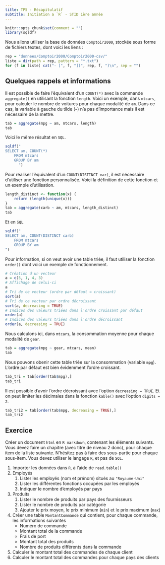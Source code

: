 ```yaml
---
title: TP5 - Récapitulatif
subtitle: Initiation a `R` - STID 1ère année
---
```


```r
knitr::opts_chunk$set(comment = "")
library(sqldf)
```

Nous allons utiliser la base de données `Comptoir2000`, stockée sous forme de fichiers textes, dont voici les liens :

```r
rep = "donnees/Comptoir2000/Comptoir2000-csv/"
liste = dir(path = rep, pattern = "*.txt")
for (f in liste) cat("- [", f, "](", rep, f, ")\n", sep = "")
```

## Quelques rappels et informations

Il est possible de faire l'équivalent d'un `COUNT(*)` avec la commande `aggregate()` en utilisant la fonction `length`. Voici un exemple, dans `mtcars`, pour calculer le nombre de voitures pour chaque modalité de `am`. Dans ce cas, la variable à gauche du tilde (`~`) n'a pas d'importance mais il est nécessaire de la mettre.

```r
tab = aggregate(mpg ~ am, mtcars, length)
tab
```

Voici le même résultat en `SQL`.

```r
sqldf("
SELECT am, COUNT(*)
    FROM mtcars
    GROUP BY am
      ")
```


Pour réaliser l'équivalent d'un `COUNT(DISTINCT var)`, il est nécessaire d'utiliser une fonction personnalisée. Voici la définition de cette fonction et un exemple d'utilisation.

```r
length_distinct <- function(x) {
    return (length(unique(x)))
}
tab = aggregate(carb ~ am, mtcars, length_distinct)
tab
```

Et en `SQL`

```r
sqldf("
SELECT am, COUNT(DISTINCT carb)
    FROM mtcars
    GROUP BY am
")
```

Pour information, si on veut avoir une table triée, il faut utiliser la fonction `order()` dont voici un exemple de fonctionnement.

```r
# Création d'un vecteur
a = c(5, 1, 4, 3)
# Affichage de celui-ci
a
# Tri de ce vecteur (ordre par défaut = croissant)
sort(a)
# Tri de ce vecteur par ordre décroissant
sort(a, decreasing = TRUE)
# Indices des valeurs triées dans l'ordre croissant par défaut
order(a)
# Indices des valeurs triées dans l'ordre décroissant
order(a, decreasing = TRUE)
```


Nous calculons ici, dans `mtcars`, la consommation moyenne pour chaque modalité de `gear`.

```r
tab = aggregate(mpg ~ gear, mtcars, mean)
tab
```

Nous pouvons obenir cette table triée sur la consommation (variable `mpg`). L'ordre par défaut est bien évidemment l'ordre croissant.

```r
tab_tri = tab[order(tab$mpg),]
tab_tri
```

Il est possible d'avoir l'ordre décroissant avec l'option `decreasing = TRUE`. Et on peut limiter les décimales dans la fonction `kable()` avec l'option `digits = 2`.

```r
tab_tri2 = tab[order(tab$mpg, decreasing = TRUE),]
tab_tri2
```


## Exercice

Créer un document `html` en `R markdown`, contenant les éléments suivants. Vous devez faire un chapitre (avec titre de niveau 2 donc), pour chaque item de la liste suivante. N'hésitez pas à faire des sous-partie pour chaque sous-item. Vous devez utiliser le langage `R`, et pas de `SQL`.

1. Importer les données dans `R`, à l'aide de `read.table()`
1. Employés 
    1. Lister les employés (nom et prénom) situés au `"Royaume-Uni"`
    1. Lister les différentes fonctions occupées par les employés
    1. Indiquer le nombre d'employés par pays
1. Produits
    1. Lister le nombre de produits par pays des fournisseurs
    1. Lister le nombre de produits par catégorie
    1. Ajouter le prix moyen, le prix minimum (`min`) et le prix maximum (`max`)
1. Créer une table `MontantCommande` qui contient, pour chaque commande, les informations suivantes 
    - Numéro de commande
    - Montant total de la commande 
    - Frais de port 
    - Montant total des produits
    - Nombre de produits différents dans la commande
1. Calculer le montant total des commandes de chaque client
1. Calculer le montant total des commandes pour chaque pays des clients
